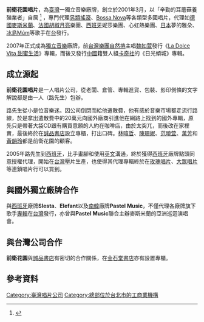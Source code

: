 {{Infobox Company 
|company_name=前衛花園唱片
|company_name_en=
|company_logo=
|company_type=
|company_slogan=辛勤的耳蘑菇養殖業者
|ROC_UBN = 
|foundation=2001年3月
|location={{ROC-TWN}}
|area_served = [[台灣|台灣]]
|founder = [[王聖懷|王聖懷]]
|key_people = 
|industry=音樂唱片製作發行公司
|products=音樂唱片
|services=
|assets = 
|capital=
|revenue=
|operating_income=
|profit=
|total_asset=
|net_asset=
|market_value=
|num_employees=
|P/E ratio=
|earnings per share=
|Net asset value=
|accounting_period=
|parent=
|major_shareholder=
|divisions=
|subsid=
|homepage= 
|footnotes=
}}

'''前衛花園唱片'''，為[[臺灣|臺灣]]一獨立音樂廠牌，創立於2001年3月，以「辛勤的耳蘑菇養殖業者」自居
<ref>{{cite web | url = http://www.ag.com.tw/ | title = 前衛花園網路專門店 | publisher =  | accessdate = 2012-01-01 | archive-date = 2019-09-09 | archive-url = https://web.archive.org/web/20190909232636/http://www.ag.com.tw/ | dead-url = no }}</ref>
，專門代理[[另類搖滾|另類搖滾]]、[[Bossa_Nova|Bossa Nova]]等各類型多國唱片，代理如[[德國|德國]][[麥斯米蘭|麥斯米蘭]]、[[法國|法國]][[胡椒月亮|胡椒月亮]]樂團、[[西班牙|西班牙]]妮莎樂團、心虹熱樂團、[[日本|日本]]夢的雅朵、[[冰島|冰島]][[Múm|Múm]]等歌手在[[台灣|台]]發行。

2007年正式成為[[獨立音樂|獨立音樂]]廠牌，前[[台灣|台灣]][[樂團|樂團]][[自然捲|自然捲]]主唱[[魏如萱|魏如萱]]發行《[[La_Dolce_Vita_甜蜜生活|La Dolce Vita 甜蜜生活]]》專輯，而後又發行[[中華人民共和國|中國]]籍雙人組[[卡奇社|卡奇社]]的《日光傾城》專輯。

== 成立源起 ==
'''前衛花園唱片'''是一人唱片公司，從老闆、倉管、專輯進貨、包裝、影印側條的文字解說都是由一人（路先生）包辦。

路先生從小是位音樂迷。因公司倒閉而給他遣散費，他有感於音樂市場都走流行路線，於是拿出遣散費中的20萬元向國外廠商引進他在網路上找到的國外專輯，原先只是帶著大袋CD跟有購買意願的人約在咖啡店，由於太突兀，而後改在家裡賣，最後終於在[[誠品書店|誠品書店]]設立專櫃，打出口碑。[[林暐哲|林暐哲]]、[[陳珊妮|陳珊妮]]、[[范曉萱|范曉萱]]、[[萬芳|萬芳]]和[[黃韻玲|黃韻玲]]都是前衛花園的顧客。

2005年路先生到[[西班牙|西班牙]]，比手畫腳和使用[[英文|英文]]溝通，終於獲得[[西班牙|西班牙]]廠牌點頭同意授權代理，開始在[[台灣|台灣]]壓片生產，也使得其代理專輯終於在[[玫瑰唱片|玫瑰唱片]]、[[大眾唱片|大眾唱片]]等連鎖唱片行可以買到。

== 與國外獨立廠牌合作 ==
與[[西班牙|西班牙]]廠牌'''Slesta'''、'''Elefant'''以及[[南韓|南韓]]廠牌'''Pastel Music'''，不僅代理各廠牌旗下歌手[[專輯|專輯]]在[[台灣|台灣]]發行，亦曾與'''Pastel Music'''聯合主辦麥斯米蘭的亞洲巡迴演唱會。

== 與台灣公司合作 ==
'''前衛花園'''與[[誠品書店|誠品書店]]有密切的合作關係，在[[金石堂書店|金石堂書店]]亦有設置專櫃。

== 參考資料 ==
{{Reflist}}

{{台灣唱片公司}}

[[Category:臺灣唱片公司|Category:臺灣唱片公司]]
[[Category:總部位於台北市的工商業機構|Category:總部位於台北市的工商業機構]]
